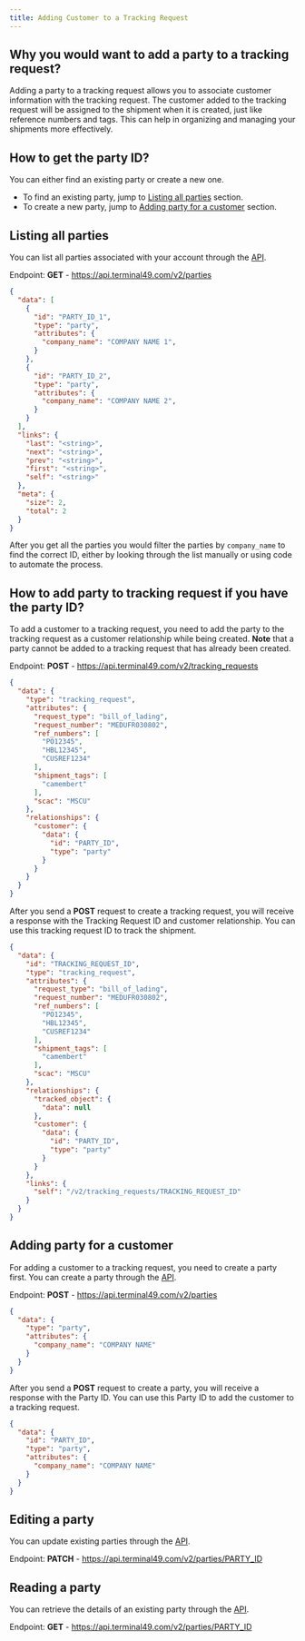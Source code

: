 ```yaml
---
title: Adding Customer to a Tracking Request
---
```


## Why you would want to add a party to a tracking request?

Adding a party to a tracking request allows you to associate customer information with the tracking request. The customer added to the tracking request will be assigned to the shipment when it is created, just like reference numbers and tags. This can help in organizing and managing your shipments more effectively.

## How to get the party ID?

You can either find an existing party or create a new one.

- To find an existing party, jump to [Listing all parties](#listing-all-parties) section.
- To create a new party, jump to [Adding party for a customer](#adding-party-for-a-customer) section.

## Listing all parties

You can list all parties associated with your account through the [API](/api-docs/api-reference/parties/list-parties).

Endpoint: **GET** - https://api.terminal49.com/v2/parties

```json Response
{
  "data": [
    {
      "id": "PARTY_ID_1",
      "type": "party",
      "attributes": {
        "company_name": "COMPANY NAME 1",
      }
    },
    {
      "id": "PARTY_ID_2",
      "type": "party",
      "attributes": {
        "company_name": "COMPANY NAME 2",
      }
    }
  ],
  "links": {
    "last": "<string>",
    "next": "<string>",
    "prev": "<string>",
    "first": "<string>",
    "self": "<string>"
  },
  "meta": {
    "size": 2,
    "total": 2
  }
}
```

After you get all the parties you would filter the parties by `company_name` to find the correct ID, either by looking through the list manually or using code to automate the process.

## How to add party to tracking request if you have the party ID?

To add a customer to a tracking request, you need to add the party to the tracking request as a customer relationship while being created. **Note** that a party cannot be added to a tracking request that has already been created.

Endpoint: **POST** - https://api.terminal49.com/v2/tracking_requests

```json Request
{
  "data": {
    "type": "tracking_request",
    "attributes": {
      "request_type": "bill_of_lading",
      "request_number": "MEDUFR030802",
      "ref_numbers": [
        "PO12345",
        "HBL12345",
        "CUSREF1234"
      ],
      "shipment_tags": [
        "camembert"
      ],
      "scac": "MSCU"
    },
    "relationships": {
      "customer": {
        "data": {
          "id": "PARTY_ID",
          "type": "party"
        }
      }
    }
  }
}
```

After you send a **POST** request to create a tracking request, you will receive a response with the Tracking Request ID and customer relationship. You can use this tracking request ID to track the shipment.

```json Response
{
  "data": {
    "id": "TRACKING_REQUEST_ID",
    "type": "tracking_request",
    "attributes": {
      "request_type": "bill_of_lading",
      "request_number": "MEDUFR030802",
      "ref_numbers": [
        "PO12345",
        "HBL12345",
        "CUSREF1234"
      ],
      "shipment_tags": [
        "camembert"
      ],
      "scac": "MSCU"
    },
    "relationships": {
      "tracked_object": {
        "data": null
      },
      "customer": {
        "data": {
          "id": "PARTY_ID",
          "type": "party"
        }
      }
    },
    "links": {
      "self": "/v2/tracking_requests/TRACKING_REQUEST_ID"
    }
  }
}
```

## Adding party for a customer

For adding a customer to a tracking request, you need to create a party first. You can create a party through the [API](/api-docs/api-reference/parties/create-a-party).

Endpoint: **POST** - https://api.terminal49.com/v2/parties

```json Request
{
  "data": {
    "type": "party",
    "attributes": {
      "company_name": "COMPANY NAME"
    }
  }
}
```

After you send a **POST** request to create a party, you will receive a response with the Party ID. You can use this Party ID to add the customer to a tracking request.

```json Response
{
  "data": {
    "id": "PARTY_ID",
    "type": "party",
    "attributes": {
      "company_name": "COMPANY NAME"
    }
  }
}
```

## Editing a party

You can update existing parties through the [API](/api-docs/api-reference/parties/edit-a-party).

Endpoint: **PATCH** - https://api.terminal49.com/v2/parties/PARTY_ID

## Reading a party

You can retrieve the details of an existing party through the [API](/api-docs/api-reference/parties/get-a-party).

Endpoint: **GET** -  https://api.terminal49.com/v2/parties/PARTY_ID
